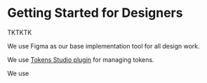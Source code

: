 
<Meta title="Introduction/For Designers" />

# Getting Started for Designers

TKTKTK 

We use Figma as our base implementation tool for all design work.

We use [Tokens Studio plugin](https://www.figma.com/community/plugin/843461159747178978/tokens-studio-for-figma) for managing tokens.

We use 